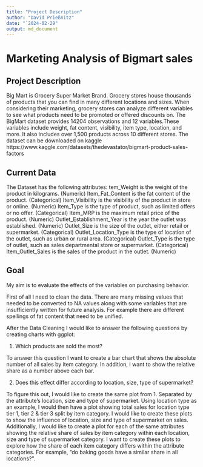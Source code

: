 ```yaml
---
title: "Project Description"
author: "David Prießnitz"
date: "`2024-02-29"
output: md_document
---
```


# Marketing Analysis of Bigmart sales

## Project Description
Big Mart is Grocery Super Market Brand.
Grocery stores house thousands of products that you can find in many different locations and sizes. When considering their marketing, grocery stores can analyze different variables to see what products need to be promoted or offered discounts on. The BigMart dataset provides 14204 observations and 12 variables.These variables include weight, fat content, visibility, item type, location, and more. It also includes over 1,500 products across 10 different stores. The dataset can be downloaded on kaggle https://www.kaggle.com/datasets/thedevastator/bigmart-product-sales-factors  

## Current Data
The Dataset has the following attributes: 
tem_Weight	is the weight of the product in kilograms. (Numeric)
Item_Fat_Content is	the fat content of the product. (Categorical)
Item_Visibility	is the visibility of the product in store or online. (Numeric)
Item_Type is the type of product, such as limited offers or no offer. (Categorical)
Item_MRP is	the maximum retail price of the product. (Numeric)
Outlet_Establishment_Year	is the year the outlet was established. (Numeric)
Outlet_Size is the size of the outlet, either retail or supermarket. (Categorical)
Outlet_Location_Type is	the type of location of the outlet, such as urban or rural area. (Categorical) 
Outlet_Type is	the type of outlet, such as sales departmental store or supermarket. (Categorical)
Item_Outlet_Sales	is the sales of the product in the outlet. (Numeric)

## Goal
My aim is to evaluate the effects of the variables on purchasing behavior. 

First of all I need to clean the data. There are many missing values that needed to be converted to NA values along with some variables that are insufficiently written for future analysis. For example there are different spellings of fat content that need to be unified. 

After the Data Cleaning I would like to answer the following questions by creating charts with ggplot:

1. Which products are sold the most?

To answer this question I want to create a bar chart that shows the absolute number of all sales by item category. In addition, I want to show the relative share as a number above each bar.

2. Does this effect differ according to location, size, type of supermarket?

To figure this out, I would like to create the same plot from 1. Separated by the attribute's location, size and type of supermarket. Using location type as an example, I would then have a plot showing total sales for location type tier 1, tier 2 & tier 3 split by item category. I would like to create these plots to show the influence of location, size and type of supermarket on sales. Additionally, I would like to create a plot for each of the same attributes showing the relative share of sales by item category within each location, size and type of supermarket category. I want to create these plots to explore how the share of each item category differs within the attribute categories. For example, "do baking goods have a similar share in all locations?".



